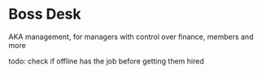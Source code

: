 # Boss Desk

AKA management, for managers with control over finance, members and more

todo: check if offline has the job before getting them hired